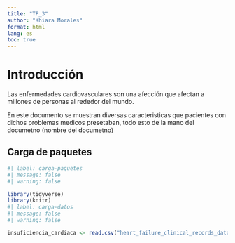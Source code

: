 ---
title: "TP_3"
author: "Khiara Morales"
format: html
lang: es
toc: true
---
# Introducción 
Las enfermedades cardiovasculares son una afección que afectan a millones de personas al rededor del mundo.

En este documento se muestran diversas caracteristicas que pacientes con dichos problemas medicos presetaban, todo esto de la mano del documetno (nombre del documetno)

## Carga de paquetes

```{r}
#| label: carga-paquetes
#| message: false
#| warning: false

library(tidyverse)
library(knitr)
#| label: carga-datos
#| message: false
#| warning: false

insuficiencia_cardiaca <- read.csv("heart_failure_clinical_records_dataset.csv")
```



```{r}

```

